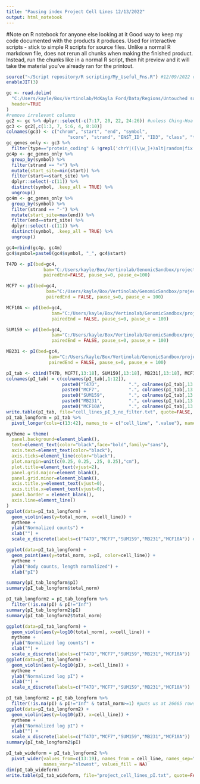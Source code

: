 ```yaml
---
title: "Pausing index Project Cell Lines 12/13/2022"
output: html_notebook
---
```

#Note on R notebook for anyone else looking at it
Good way to keep my code documented with the products it produces. Used for
interactive scripts - stick to simple R scripts for source files. Unlike a normal
R markdown file, does not rerun all chunks when making the finished product. Instead, 
run the chunks like in a normal R script, then hit preview and it will take the material
you've already ran for the printout.

```r
source("~/Script repository/R scripting/My_Useful_Fns.R") #12/09/2022 commit at my github https://github.com/McK-Ford/Script-repository/blob/main/R%20scripting/My_Useful_Fns.R
enableJIT(3)
```

```r
gc <- read.delim(
  "C:/Users/kayle/Box/Vertinolab/McKayla Ford/Data/Regions/Untouched source data/Gencode39_knowngene.hg38.txt.gz",
  header=TRUE
)
#remove irrelevant columns
gc2 <- gc %>% dplyr::select(-c(7:17, 20, 22, 24:26)) #unless Ching-Hua used detect transcripts?
gc3 <- gc2[,c(1:3, 7, 5:6, 4, 8:10)]
colnames(gc3) <- c("chrom", "start", "end", "symbol",
                       "score", "strand", "ENST_ID", "ID3", "class", "type")
gc_genes_only <- gc3 %>%
  filter(type=="protein_coding" & !grepl('chrY|([\\w_]+)alt|random|fix|v1', chrom)) ###86K out of 266K
gc4p <- gc_genes_only %>%
  group_by(symbol) %>%
  filter(strand == "+") %>%
  mutate(start_site=min(start)) %>%
  filter(start==start_site) %>%
  dplyr::select(-c(11)) %>%
  distinct(symbol, .keep_all = TRUE) %>%
  ungroup()
gc4m <- gc_genes_only %>%
  group_by(symbol) %>%
  filter(strand == "-") %>%
  mutate(start_site=max(end)) %>%
  filter(end==start_site) %>%
  dplyr::select(-c(11)) %>%
  distinct(symbol, .keep_all = TRUE) %>%
  ungroup()

gc4=rbind(gc4p, gc4m)
gc4$symbol=paste0(gc4$symbol, "_", gc4$start)
```


```r
T47D <- pI(bed=gc4,
              bam="C:/Users/kayle/Box/Vertinolab/GenomicSandbox/project_cell_lines/ProSeq/Split_bams/T47D_R1.BAM",
              pairedEnd=FALSE, pause_s=0, pause_e=100)
```


```r
MCF7 <- pI(bed=gc4,
               bam="C:/Users/kayle/Box/Vertinolab/GenomicSandbox/project_cell_lines/ProSeq/Split_bams/MCF7_R1.BAM",
               pairedEnd = FALSE, pause_s=0, pause_e = 100)
```


```r
MCF10A <- pI(bed=gc4,
                 bam="C:/Users/kayle/Box/Vertinolab/GenomicSandbox/project_cell_lines/ProSeq/Split_bams/MCF10A_R1.BAM",
                 pairedEnd = FALSE, pause_s=0, pause_e = 100)
```


```r
SUM159 <- pI(bed=gc4,
                 bam="C:/Users/kayle/Box/Vertinolab/GenomicSandbox/project_cell_lines/ProSeq/Split_bams/SUM159_R1.BAM",
                 pairedEnd = FALSE, pause_s=0, pause_e = 100)
```


```r
MB231 <- pI(bed=gc4,
                bam="C:/Users/kayle/Box/Vertinolab/GenomicSandbox/project_cell_lines/ProSeq/Split_bams/MB231_R1.BAM",
                pairedEnd = FALSE, pause_s=0, pause_e = 100)
```

```r
pI_tab <- cbind(T47D, MCF7[,13:18], SUM159[,13:18], MB231[,13:18], MCF10A[,13:18])
colnames(pI_tab) = c(colnames(pI_tab[,1:12]),
                     paste0("T47D",           ".", colnames(pI_tab[,13:18])),
                     paste0("MCF7",           ".", colnames(pI_tab[,13:18])),
                     paste0("SUM159",         ".", colnames(pI_tab[,13:18])),
                     paste0("MB231",          ".", colnames(pI_tab[,13:18])),
                     paste0("MCF10A",         ".", colnames(pI_tab[,13:18])))
write.table(pI_tab, file="cell_lines_pI_3_no_filter.txt", quote=FALSE, sep="\t", row.names = FALSE)
pI_tab_longform = pI_tab %>%
  pivot_longer(cols=c(13:42), names_to = c("cell_line", ".value"), names_pattern = "(.+)\\.(.+)")
```

```r
mytheme = theme(
  panel.background=element_blank(),
  text=element_text(color="black",face="bold",family="sans"),
  axis.text=element_text(color="black"),
  axis.ticks=element_line(color="black"),
  plot.margin=unit(c(0.25, 0.25, .25, 0.25),"cm"),
  plot.title=element_text(vjust=2),
  panel.grid.major=element_blank(),
  panel.grid.minor=element_blank(),
  axis.title.y=element_text(vjust=0),
  axis.title.x=element_text(vjust=0),
  panel.border = element_blank(),
  axis.line=element_line()
)
ggplot(data=pI_tab_longform) +
  geom_violin(aes(y=total_norm, x=cell_line)) +
  mytheme + 
  ylab("Normalized counts") +
  xlab("") +
  scale_x_discrete(labels=c("T47D","MCF7","SUM159","MB231","MCF10A")) #most are under 5

ggplot(data=pI_tab_longform) +
  geom_point(aes(y=total_norm, x=pI, color=cell_line)) +
  mytheme + 
  ylab("Body counts, length normalized") +
  xlab("pI")
```

```r
summary(pI_tab_longform$pI)
summary(pI_tab_longform$total_norm)
```

```r
pI_tab_longform2 = pI_tab_longform %>%
  filter(!is.na(pI) & pI!="Inf")
summary(pI_tab_longform2$pI)
summary(pI_tab_longform2$total_norm)
```

```r
ggplot(data=pI_tab_longform) +
  geom_violin(aes(y=log10(total_norm), x=cell_line)) +
  mytheme + 
  ylab("Normalized log counts") +
  xlab("") +
  scale_x_discrete(labels=c("T47D","MCF7","SUM159","MB231","MCF10A"))
ggplot(data=pI_tab_longform) +
  geom_violin(aes(y=log10(pI), x=cell_line)) +
  mytheme + 
  ylab("Normalized log pI") +
  xlab("") +
  scale_x_discrete(labels=c("T47D","MCF7","SUM159","MB231","MCF10A"))
```

```r
pI_tab_longform2 = pI_tab_longform %>%
  filter(!is.na(pI) & pI!="Inf" & total_norm>=1) #puts us at 26665 rows, unknown num genes
ggplot(data=pI_tab_longform2) +
  geom_violin(aes(y=log10(pI), x=cell_line)) +
  mytheme + 
  ylab("Normalized log pI") +
  xlab("") +
  scale_x_discrete(labels=c("T47D","MCF7","SUM159","MB231","MCF10A"))
summary(pI_tab_longform2$pI)
```

```r
pI_tab_wideform = pI_tab_longform2 %>%
  pivot_wider(values_from=c(13:19), names_from = cell_line, names_sep=".",
              names_vary="slowest", values_fill = NA)
dim(pI_tab_wideform)
write.table(pI_tab_wideform, file="project_cell_lines_pI.txt", quote=FALSE, sep="\t", row.names = FALSE)
```

